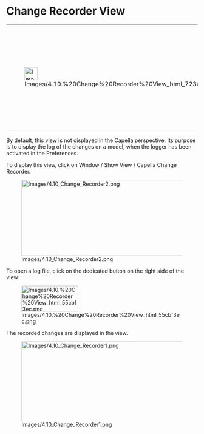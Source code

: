 
= Change Recorder View =

{| border="1"
|-
| 
[[Image:Images/4.10.%20Change%20Recorder%20View_html_723ed3f9.png|34x34px]]


| 
The 				Change Recorder View is essentially a debug tool. The recording 				configuration is defined in the Capella User Preferences


|}  
By default, this view is not displayed in the Capella perspective. Its purpose is to display the log of the changes on a model, when the logger has been activated in the Preferences.


To display this view, click on Window / Show View / Capella Change Recorder.


[[Image:Images/4.10_Change_Recorder2.png|700x200px]]


To open a log file, click on the dedicated button on the right side of the view:


[[Image:Images/4.10.%20Change%20Recorder%20View_html_55cbf3ec.png|149x68px]]


The recorded changes are displayed in the view.


[[Image:Images/4.10_Change_Recorder1.png|700x210px]]

